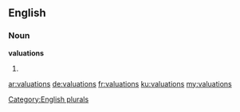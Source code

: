 ==English==

===Noun===
'''valuations'''

# {{plural of|valuation}}

[[Category:English plurals]]

[[ar:valuations]]
[[de:valuations]]
[[fr:valuations]]
[[ku:valuations]]
[[my:valuations]]